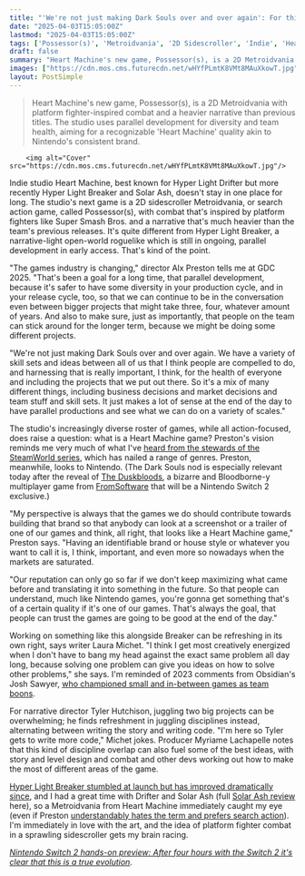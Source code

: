 ```yaml
---
title: "'We're not just making Dark Souls over and over again': For this indie team, making a Smash Bros-infused Metroidvania alongside an open-world roguelike just makes sense"
date: "2025-04-03T15:05:00Z"
lastmod: "2025-04-03T15:05:00Z"
tags: ['Possessor(s)', 'Metroidvania', '2D Sidescroller', 'Indie', 'Heart Machine', 'Super Smash Bros.', 'Platform Fighter', 'Action', 'Search Action']
draft: false
summary: "Heart Machine's new game, Possessor(s), is a 2D Metroidvania with platform fighter-inspired combat and a heavier narrative than previous titles.  The studio uses parallel development for  diversity and team health, aiming for a recognizable 'Heart Machine' quality akin to Nintendo's consistent brand."
images: ["https://cdn.mos.cms.futurecdn.net/wHYfPLmtK8VMt8MAuXkowT.jpg"]
layout: PostSimple
---
```

> Heart Machine's new game, Possessor(s), is a 2D Metroidvania with platform fighter-inspired combat and a heavier narrative than previous titles.  The studio uses parallel development for  diversity and team health, aiming for a recognizable 'Heart Machine' quality akin to Nintendo's consistent brand.


        <img alt="Cover" src="https://cdn.mos.cms.futurecdn.net/wHYfPLmtK8VMt8MAuXkowT.jpg"/>
        
Indie studio Heart Machine, best known for Hyper Light Drifter but more recently Hyper Light Breaker and Solar Ash, doesn't stay in one place for long. The studio's next game is a 2D sidescroller Metroidvania, or search action game, called Possessor(s), with combat that's inspired by platform fighters like Super Smash Bros. and a narrative that's much heavier than the team's previous releases. It's quite different from Hyper Light Breaker, a narrative-light open-world roguelike which is still in ongoing, parallel development in early access. That's kind of the point.

"The games industry is changing," director Alx Preston tells me at GDC 2025. "That's been a goal for a long time, that parallel development, because it's safer to have some diversity in your production cycle, and in your release cycle, too, so that we can continue to be in the conversation even between bigger projects that might take three, four, whatever amount of years. And also to make sure, just as importantly, that people on the team can stick around for the longer term, because we might be doing some different projects.

"We're not just making Dark Souls over and over again. We have a variety of skill sets and ideas between all of us that I think people are compelled to do, and harnessing that is really important, I think, for the health of everyone and including the projects that we put out there. So it's a mix of many different things, including business decisions and market decisions and team stuff and skill sets. It just makes a lot of sense at the end of the day to have parallel productions and see what we can do on a variety of scales."



The studio's increasingly diverse roster of games, while all action-focused, does raise a question: what is a Heart Machine game? Preston's vision reminds me very much of what I've [<u>heard from the stewards of the SteamWorld series</u>](https://www.gamesradar.com/after-5-great-games-in-4-different-genres-the-unmissable-steamworld-series-is-back/), which has nailed a range of genres. Preston, meanwhile, looks to Nintendo. (The Dark Souls nod is especially relevant today after the reveal of [<u>The Duskbloods</u>](https://www.gamesradar.com/the-duskbloods-guide/), a bizarre and Bloodborne-y multiplayer game from [FromSoftware](https://www.gamesradar.com/tag/fromsoftware/) that will be a Nintendo Switch 2 exclusive.)

"My perspective is always that the games we do should contribute towards building that brand so that anybody can look at a screenshot or a trailer of one of our games and think, all right, that looks like a Heart Machine game," Preston says. "Having an identifiable brand or house style or whatever you want to call it is, I think, important, and even more so nowadays when the markets are saturated.

"Our reputation can only go so far if we don't keep maximizing what came before and translating it into something in the future. So that people can understand, much like Nintendo games, you're gonna get something that's of a certain quality if it's one of our games. That's always the goal, that people can trust the games are going to be good at the end of the day."

Working on something like this alongside Breaker can be refreshing in its own right, says writer Laura Michet. "I think I get most creatively energized when I don't have to bang my head against the exact same problem all day long, because solving one problem can give you ideas on how to solve other problems," she says. I'm reminded of 2023 comments from Obsidian's Josh Sawyer, [<u>who championed small and in-between games as team boons</u>](https://www.gamesradar.com/small-games-can-be-good-for-aaa-studios-and-directly-contributed-to-big-rpgs-like-avowed-and-the-outer-worlds-2-says-obsidians-josh-sawyer/).

For narrative director Tyler Hutchison, juggling two big projects can be overwhelming; he finds refreshment in juggling disciplines instead, alternating between writing the story and writing code. "I'm here so Tyler gets to write more code," Michet jokes. Producer Myriame Lachapelle notes that this kind of discipline overlap can also fuel some of the best ideas, with story and level design and combat and other devs working out how to make the most of different areas of the game.

[<u>Hyper Light Breaker stumbled at launch but has improved dramatically since</u>](https://www.gamesradar.com/games/roguelike/if-someone-cant-play-the-game-the-game-sucks-hyper-light-breaker-devs-explain-what-went-wrong-with-their-open-world-roguelike-and-how-theyre-fixing-it/), and I had a great time with Drifter and Solar Ash (full [<u>Solar Ash review</u>](https://www.gamesradar.com/solar-ash-review-ceaseless-distilled-fun-the-best-type-of-game/) here), so a Metroidvania from Heart Machine immediately caught my eye (even if Preston [understandably hates the term and prefers search action](https://www.gamesradar.com/games/action/most-of-the-games-that-are-metroidvanias-are-just-metroid-games-the-director-of-this-smash-bros-infused-metroidvania-hates-the-word-because-its-a-silly-term-and-japan-did-it-better/)). I'm immediately in love with the art, and the idea of platform fighter combat in a sprawling sidescroller gets my brain racing.

[<u><em>Nintendo Switch 2 hands-on preview: After four hours with the Switch 2 it's clear that this is a true evolution</em></u>](https://www.gamesradar.com/games/nintendo-switch-2-hands-on-first-preview-hardware-april-2025/)*.*
        